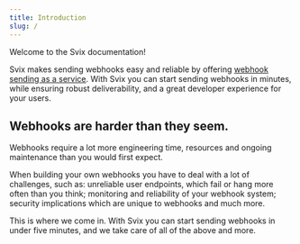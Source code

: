 ```yaml
---
title: Introduction
slug: /
---
```

Welcome to the Svix documentation!

Svix makes sending webhooks easy and reliable by offering [webhook sending as a service](https://www.svix.com). With Svix you can start sending webhooks in minutes, while ensuring robust deliverability, and a great developer experience for your users.

## Webhooks are harder than they seem.

Webhooks require a lot more engineering time, resources and ongoing maintenance than you would first expect.

When building your own webhooks you have to deal with a lot of challenges, such as: unreliable user endpoints, which fail or hang more often than you think; monitoring and reliability of your webhook system; security implications which are unique to webhooks and much more.

This is where we come in. With Svix you can start sending webhooks in under five minutes, and we take care of all of the above and more.
